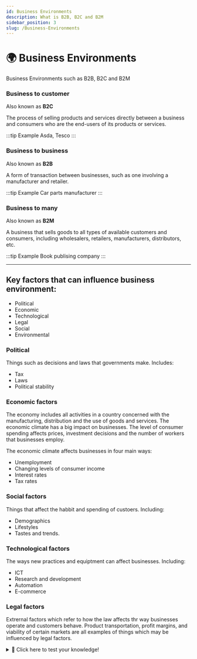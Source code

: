 ```yaml
---
id: Business Environments
description: What is B2B, B2C and B2M
sidebar_position: 3
slug: /Business-Environments
---
```


# 🌍 Business Environments


Business Environments such as B2B, B2C and B2M

### Business to customer
Also known as **B2C**


The process of selling products and services directly between a business and consumers who are the end-users of its products or services. 

:::tip Example
Asda, Tesco
:::

### Business to business
Also known as **B2B**


A form of transaction between businesses, such as one involving a manufacturer and retailer. 

:::tip Example
Car parts manufacturer
:::

### Business to many
Also known as **B2M**


A business that sells goods to all types of available customers and consumers, including wholesalers, retailers, manufacturers, distributors, etc. 

:::tip Example
Book publising company
:::


---

## Key factors that can influence business environment:


- Political
- Economic
- Technological
- Legal
- Social
- Environmental

### Political
Things such as decisions and laws that governments make. Includes:
- Tax
- Laws
- Political stability

### Economic factors
The economy includes all activities in a country concerned with the manufacturing, distribution and the use of goods and services. The economic climate has a big impact on businesses. The level of consumer spending affects prices, investment decisions and the number of workers that businesses employ. 


The economic climate affects businesses in four main ways:
- Unemployment
- Changing levels of consumer income
- Interest rates
- Tax rates

### Social factors
Things that affect the habbit and spending of custoers. Including:

- Demographics
- Lifestyles
- Tastes and trends. 

### Technological factors
 The ways new practices and equiptment can affect businesses. Including:

 - ICT
 - Research and development
 - Automation
 - E-commerce
 

### Legal factors
Extrernal factors which refer to how the law affects thr way businesses operate and customers behave. Product transportation, profit margins, and viability of certain markets are all examples of things which may be influenced by legal factors. 

<details>
  <summary>🧠 Click here to test your knowledge! </summary>

<iframe src="https://quizlet.com/636722859/match/embed?i=3loczc&x=1jj1" height="500" width="100%"></iframe>

</details>


